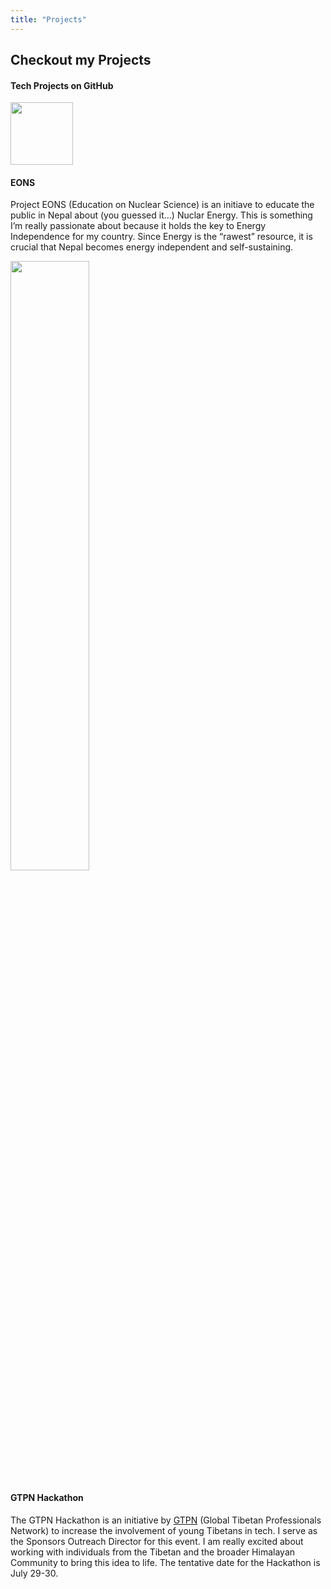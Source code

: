 ```yaml
---
title: "Projects"
---
```



## Checkout my Projects

#### Tech Projects on GitHub

[![](../assets/github_icon.png){width=100 fig-align="left"}](https://github.com/rinchenlama0075)

#### EONS
Project EONS (Education on Nuclear Science) is an initiave to educate the public in Nepal about (you guessed it...) Nuclar Energy. This is something I'm really passionate about because it holds the key to Energy Independence for my country. Since Energy is the "rawest" resource, it is crucial that Nepal becomes energy independent and self-sustaining. 

![](../assets/nuclear_power_plant.jpeg){width=50% fig-align="center"}

#### GTPN Hackathon
The GTPN Hackathon is an initiative by [GTPN](https://www.empoweringvision.org/programmes/gtpn/) (Global Tibetan Professionals Network) to increase the involvement of young Tibetans in tech. I serve as the Sponsors Outreach Director for this event. I am really excited about working with individuals from the Tibetan and the broader Himalayan Community to bring this idea to life.
The tentative date for the Hackathon is July 29-30. 